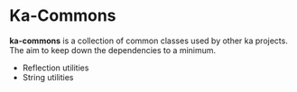 = Ka-Commons = 
'''ka-commons''' is a collection of common classes used by other ka projects. The aim to keep down 
the dependencies to a minimum.

* Reflection utilities
* String utilities


